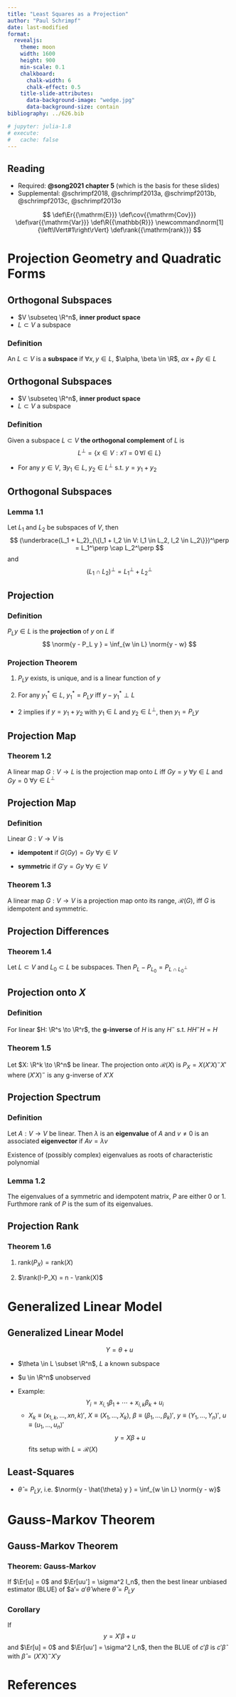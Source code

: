 ```yaml
---
title: "Least Squares as a Projection"
author: "Paul Schrimpf"
date: last-modified
format:
  revealjs:
    theme: moon
    width: 1600
    height: 900
    min-scale: 0.1
    chalkboard:
      chalk-width: 6
      chalk-effect: 0.5
    title-slide-attributes:
      data-background-image: "wedge.jpg"
      data-background-size: contain
bibliography: ../626.bib

# jupyter: julia-1.8
# execute:
#   cache: false
---
```



## Reading

- Required: **@song2021 chapter 5** (which is the basis for these slides)
- Supplemental: @schrimpf2018, @schrimpf2013a, @schrimpf2013b, @schrimpf2013c, @schrimpf2013o

$$
\def\Er{{\mathrm{E}}}
\def\cov{{\mathrm{Cov}}}
\def\var{{\mathrm{Var}}}
\def\R{{\mathbb{R}}}
\newcommand\norm[1]{\left\lVert#1\right\rVert}
\def\rank{{\mathrm{rank}}}
$$

# Projection Geometry and Quadratic Forms

## Orthogonal Subspaces

- $V \subseteq \R^n$, **inner product space**
- $L \subset V$ a subspace

::: {.callout-tip icon=false}

### Definition

An $L \subset V$ is a **subspace** if $\forall x, y \in L$, $\alpha,
\beta \in \R$, $\alpha x + \beta y \in L$

:::

## Orthogonal Subspaces

- $V \subseteq \R^n$, **inner product space**
- $L \subset V$ a subspace

::: {.callout-tip icon=false}

### Definition

Given a subspace $L \subset V$ **the orthogonal complement** of $L$ is
$$
L^\perp = \{x \in V: x' l = 0 \,\forall l \in L\}
$$

:::

- For any $y \in V$,  $\exists y_1 \in L$, $y_2 \in L^\perp$ s.t.
$y = y_1 + y_2$

## Orthogonal Subspaces

::: {.callout-warning icon=false}

### Lemma 1.1

Let $L_1$ and $L_2$ be subspaces of $V$, then
$$
(\underbrace{L_1 + L_2}_{\{l_1 + l_2 \in V:  l_1 \in L_2, l_2 \in L_2\}})^\perp = L_1^\perp \cap L_2^\perp
$$
and
$$
(L_1 \cap L_2)^\perp = L_1^\perp + L_2^\perp
$$

:::

## Projection

::: {.callout-tip icon=false}

### Definition

$P_L y \in  L$ is the **projection** of $y$ on $L$ if
$$
\norm{y - P_L y } = \inf_{w \in L} \norm{y - w}
$$

:::

:::{.fragment}

:::{.callout-warning icon=false}

### Projection Theorem

1. $P_L y$ exists, is unique, and is a linear function of $y$

2. For any $y_1^* \in L$, $y_1^* = P_L y$ iff $y- y_1^* \perp L$

:::

- 2 implies if $y = y_1 + y_2$ with $y_1 \in L$ and $y_2 \in L^\perp$,
then $y_1 = P_L y$

:::


## Projection Map

:::{.callout-warning icon=false}

### Theorem 1.2

A linear map $G: V \to L$ is the projection map onto $L$ iff $Gy = y$
$\forall y \in L$ and $Gy = 0$ $\forall y \in L^\perp$
:::

## Projection Map

:::{.callout-tip icon=false}

### Definition

Linear $G: V \to V$ is

- **idempotent** if $G (G y) =  G y$ $\forall y \in V$

- **symmetric** if $G'y = G y$ $\forall y \in V$
:::

:::{.callout-warning icon=false}

### Theorem 1.3

A linear map $G: V \to V$ is a projection map onto its range, $\mathcal{R}(G)$, iff $G$ is idempotent and symmetric.

:::

## Projection Differences

:::{.callout-warning icon=false}

### Theorem 1.4

Let $L \subset V$ and $L_0 \subset L$ be subspaces. Then
$P_L - P_{L_0} = P_{L \cap L_0^\perp}$

:::

## Projection onto $X$

::: {.callout-tip icon=false}

### Definition

For linear $H: \R^s \to \R^r$, the **g-inverse** of $H$ is any $H^{-}$
s.t. $H H^{-} H = H$

:::

:::{.fragment}

:::{.callout-warning icon=false}

### Theorem 1.5

Let $X: \R^k \to \R^n$ be linear. The projection onto $\mathcal{R}(X)$
is $P_X = X(X'X)^- X'$ where $(X'X)^{-}$ is any g-inverse of $X'X$

:::

:::

## Projection Spectrum

:::{.callout-tip icon=false}

### Definition

Let $A: V \to V$ be linear. Then $\lambda$ is an **eigenvalue**  of $A$  and $v \neq 0$ is an associated **eigenvector** if
$A v = \lambda v$

:::

:::{.notes}

Existence of (possibly complex) eigenvalues as roots of characteristic polynomial

:::

:::{.callout-warning icon=false}

### Lemma 1.2

The eigenvalues of a symmetric and idempotent matrix, $P$ are either $0$ or $1$. Furthmore rank of $P$ is the sum of its eigenvalues.

:::

## Projection Rank

:::{.callout-warning icon=false}

### Theorem 1.6

1. $\mathrm{rank}(P_X) = \mathrm{rank}(X)$

2. $\rank(I-P_X) = n - \rank(X)$

:::

# Generalized Linear Model

## Generalized Linear Model

$$
Y = \theta + u
$$

-  $\theta \in L \subset \R^n$, $L$ a known subspace

-  $u \in \R^n$ unobserved

:::{.fragment}
- Example:
$$
Y_i = x_{i,1} \beta_1 + \cdots + x_{i,k} \beta_k + u_i
$$
    - $X_k \equiv (x_{1,k}, ... , x{n,k})'$, $X \equiv(X_1, ...,  X_k)$, $\beta \equiv (\beta_1, ..., \beta_k)'$,
      $y \equiv (Y_1, ..., Y_n)'$, $u \equiv (u_1, ..., u_n)'$
    $$y= X\beta + u$$
    fits setup with $L = \mathcal{R}(X)$
:::

## Least-Squares

- $\hat{\theta} = P_L y$, i.e. $\norm{y - \hat{\theta} y } = \inf_{w \in L} \norm{y - w}$


# Gauss-Markov Theorem

## Gauss-Markov Theorem

:::{.callout-warning icon=false}

### Theorem: Gauss-Markov

If $\Er[u] = 0$ and $\Er[uu'] = \sigma^2 I_n$, then the best linear unbiased estimator (BLUE) of $a'\theta = $a'\hat{\theta}$
where $\hat{\theta} = P_L y$

:::

:::{.fragment}

:::{.callout-warning icon=false}

### Corollary

If
$$
y = X'\beta + u
$$
and $\Er[u] = 0$ and $\Er[uu'] = \sigma^2 I_n$, then the BLUE of $c'\beta$ is $c'\hat{\beta}$ with $\hat{\beta} =
(X'X)^{-} X' y$

:::

:::



# References
